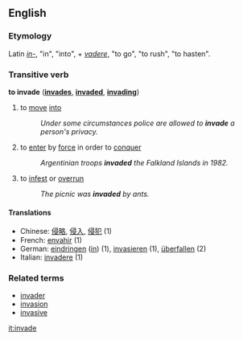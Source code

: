 ==English==

===Etymology===
Latin ''[[in-]]'', "in", "into", + ''[[vadere]]'', "to go", "to rush", "to hasten".

===Transitive verb===
'''to invade'''  ('''[[invades]]''', '''[[invaded]]''', '''[[invading]]''')
# to [[move]] [[into]]
#:''Under some circumstances police are allowed to '''invade''' a person's privacy.''
#to [[enter]] by [[force]] in order to [[conquer]]
#:''Argentinian troops '''invaded''' the Falkland Islands in 1982.''
# to [[infest]] or [[overrun]]
#:''The picnic was '''invaded''' by ants.''

====Translations====
*Chinese: [[侵略]], [[侵入]], [[侵犯]] (1)
*French: [[envahir]] (1)
*German: [[eindringen]] ([[in#German|in]]) (1), [[invasieren]] (1), [[überfallen]] (2)
*Italian: [[invadere]] (1)

===Related terms===
*[[invader]]
*[[invasion]]
*[[invasive]]

[[it:invade]]